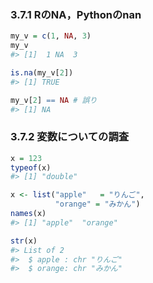 ### 3.7.1 RのNA，Pythonのnan

```r
my_v = c(1, NA, 3)
my_v
#> [1]  1 NA  3
```

```r
is.na(my_v[2])
#> [1] TRUE

my_v[2] == NA # 誤り
#> [1] NA
```

### 3.7.2 変数についての調査

```r
x = 123
typeof(x)
#> [1] "double"
```

```r
x <- list("apple"   = "りんご",
          "orange" = "みかん")
names(x)
#> [1] "apple"  "orange"
```

```r
str(x)
#> List of 2
#>  $ apple : chr "りんご"
#>  $ orange: chr "みかん"
```

